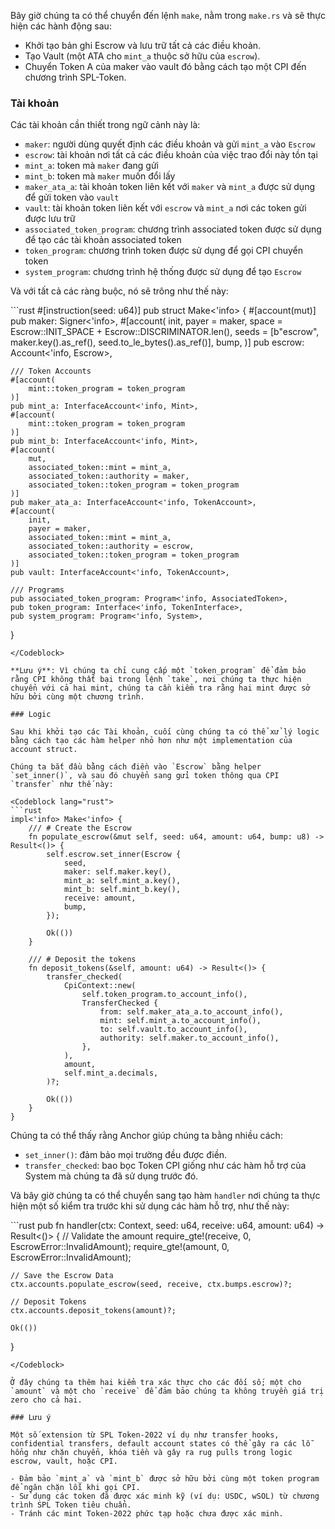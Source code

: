 
<ArticleSection name="Make" id="make" level="h2" />

Bây giờ chúng ta có thể chuyển đến lệnh `make`, nằm trong `make.rs` và sẽ thực hiện các hành động sau:

- Khởi tạo bản ghi Escrow và lưu trữ tất cả các điều khoản.
- Tạo Vault (một ATA cho `mint_a` thuộc sở hữu của `escrow`).
- Chuyển Token A của maker vào vault đó bằng cách tạo một CPI đến chương trình SPL-Token.

### Tài khoản

Các tài khoản cần thiết trong ngữ cảnh này là:

- `maker`: người dùng quyết định các điều khoản và gửi `mint_a` vào `Escrow`
- `escrow`: tài khoản nơi tất cả các điều khoản của việc trao đổi này tồn tại
- `mint_a`: token mà `maker` đang gửi
- `mint_b`: token mà `maker` muốn đổi lấy
- `maker_ata_a`: tài khoản token liên kết với `maker` và `mint_a` được sử dụng để gửi token vào `vault`
- `vault`: tài khoản token liên kết với `escrow` và `mint_a` nơi các token gửi được lưu trữ
- `associated_token_program`: chương trình associated token được sử dụng để tạo các tài khoản associated token
- `token_program`: chương trình token được sử dụng để gọi CPI chuyển token
- `system_program`: chương trình hệ thống được sử dụng để tạo `Escrow`

Và với tất cả các ràng buộc, nó sẽ trông như thế này:

<Codeblock lang="rust">
```rust
#[instruction(seed: u64)]
pub struct Make<'info> {
    #[account(mut)]
    pub maker: Signer<'info>,
    #[account(
        init,
        payer = maker,
        space = Escrow::INIT_SPACE + Escrow::DISCRIMINATOR.len(),
        seeds = [b"escrow", maker.key().as_ref(), seed.to_le_bytes().as_ref()],
        bump,
    )]
    pub escrow: Account<'info, Escrow>,

    /// Token Accounts
    #[account(
        mint::token_program = token_program
    )]
    pub mint_a: InterfaceAccount<'info, Mint>,
    #[account(
        mint::token_program = token_program
    )]
    pub mint_b: InterfaceAccount<'info, Mint>,
    #[account(
        mut,
        associated_token::mint = mint_a,
        associated_token::authority = maker,
        associated_token::token_program = token_program
    )]
    pub maker_ata_a: InterfaceAccount<'info, TokenAccount>,
    #[account(
        init,
        payer = maker,
        associated_token::mint = mint_a,
        associated_token::authority = escrow,
        associated_token::token_program = token_program
    )]
    pub vault: InterfaceAccount<'info, TokenAccount>,

    /// Programs
    pub associated_token_program: Program<'info, AssociatedToken>,
    pub token_program: Interface<'info, TokenInterface>,
    pub system_program: Program<'info, System>,

}

```
</Codeblock>

**Lưu ý**: Vì chúng ta chỉ cung cấp một `token_program` để đảm bảo rằng CPI không thất bại trong lệnh `take`, nơi chúng ta thực hiện chuyển với cả hai mint, chúng ta cần kiểm tra rằng hai mint được sở hữu bởi cùng một chương trình.

### Logic

Sau khi khởi tạo các Tài khoản, cuối cùng chúng ta có thể xử lý logic bằng cách tạo các hàm helper nhỏ hơn như một implementation của account struct.

Chúng ta bắt đầu bằng cách điền vào `Escrow` bằng helper `set_inner()`, và sau đó chuyển sang gửi token thông qua CPI `transfer` như thế này:

<Codeblock lang="rust">
```rust
impl<'info> Make<'info> {
    /// # Create the Escrow
    fn populate_escrow(&mut self, seed: u64, amount: u64, bump: u8) -> Result<()> {
        self.escrow.set_inner(Escrow {
            seed,
            maker: self.maker.key(),
            mint_a: self.mint_a.key(),
            mint_b: self.mint_b.key(),
            receive: amount,
            bump,
        });

        Ok(())
    }

    /// # Deposit the tokens
    fn deposit_tokens(&self, amount: u64) -> Result<()> {
        transfer_checked(
            CpiContext::new(
                self.token_program.to_account_info(),
                TransferChecked {
                    from: self.maker_ata_a.to_account_info(),
                    mint: self.mint_a.to_account_info(),
                    to: self.vault.to_account_info(),
                    authority: self.maker.to_account_info(),
                },
            ),
            amount,
            self.mint_a.decimals,
        )?;

        Ok(())
    }
}
```

</Codeblock>

Chúng ta có thể thấy rằng Anchor giúp chúng ta bằng nhiều cách:

- `set_inner()`: đảm bảo mọi trường đều được điền.
- `transfer_checked`: bao bọc Token CPI giống như các hàm hỗ trợ của System mà chúng ta đã sử dụng trước đó.

Và bây giờ chúng ta có thể chuyển sang tạo hàm `handler` nơi chúng ta thực hiện một số kiểm tra trước khi sử dụng các hàm hỗ trợ, như thế này:

<Codeblock lang="rust">
```rust
pub fn handler(ctx: Context<Make>, seed: u64, receive: u64, amount: u64) -> Result<()> {
    // Validate the amount
    require_gte!(receive, 0, EscrowError::InvalidAmount);
    require_gte!(amount, 0, EscrowError::InvalidAmount);

    // Save the Escrow Data
    ctx.accounts.populate_escrow(seed, receive, ctx.bumps.escrow)?;

    // Deposit Tokens
    ctx.accounts.deposit_tokens(amount)?;

    Ok(())

}

```
</Codeblock>

Ở đây chúng ta thêm hai kiểm tra xác thực cho các đối số; một cho `amount` và một cho `receive` để đảm bảo chúng ta không truyền giá trị zero cho cả hai.

### Lưu ý

Một số extension từ SPL Token-2022 ví dụ như transfer hooks, confidential transfers, default account states có thể gây ra các lỗ hổng như chặn chuyển, khóa tiền và gây ra rug pulls trong logic escrow, vault, hoặc CPI.

- Đảm bảo `mint_a` và `mint_b` được sở hữu bởi cùng một token program để ngăn chặn lỗi khi gọi CPI.
- Sử dụng các token đã được xác minh kỹ (ví dụ: USDC, wSOL) từ chương trình SPL Token tiêu chuẩn.
- Tránh các mint Token-2022 phức tạp hoặc chưa được xác minh.
